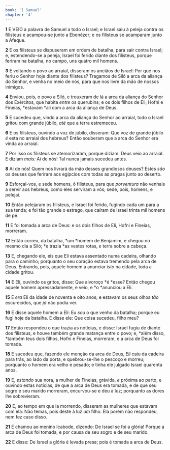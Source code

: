 ```yaml
---
book: 'I Samuel'
chapter: '4'
---
```


**1** E VEIO a palavra de Samuel a todo o Israel; e Israel saiu à peleja contra os filisteus e acampou-se junto a Ebenézer; e os filisteus se acamparam junto a Afeque.

**2** E os filisteus se dispuseram em ordem de batalha, para sair contra Israel; e, estendendo-se a peleja, Israel foi ferido diante dos filisteus, porque feriram na batalha, no campo, uns quatro mil homens.

**3** E voltando o povo ao arraial, disseram os anciãos de Israel: Por que nos feriu o Senhor hoje diante dos filisteus? Tragamos de Siló a arca da aliança do Senhor, e venha no meio de nós, para que nos livre da mão de nossos inimigos.

**4** Enviou, pois, o povo a Siló, e trouxeram de lá a arca da aliança do Senhor dos Exércitos, que habita _entre_ os querubins; e os dois filhos de Eli, Hofni e Fineias, *estavam *ali com a arca da aliança de Deus.

**5** E sucedeu que, vindo a arca da aliança do Senhor ao arraial, todo o Israel gritou com grande júbilo, _até_ que a terra estremeceu.

**6** E os filisteus, ouvindo a voz de júbilo, disseram: Que voz de grande júbilo _é_ esta no arraial dos hebreus? Então souberam que a arca do Senhor era vinda ao arraial.

**7** Por isso os filisteus se atemorizaram, porque diziam: Deus veio ao arraial. E diziam _mais:_ Ai de nós! Tal nunca jamais sucedeu antes.

**8** Ai de nós! Quem nos livrará da mão desses grandiosos deuses? Estes _são_ os deuses que feriram aos egípcios com todas as pragas junto ao deserto.

**9** Esforçai-vos, e sede homens, ó filisteus, para que _porventura_ não venhais a servir aos hebreus, como eles serviram a vós; sede, pois, homens, e pelejai.

**10** Então pelejaram os filisteus, e Israel foi ferido, fugindo cada um para a sua tenda; e foi tão grande o estrago, que caíram de Israel trinta mil homens de pé.

**11** E foi tomada a arca de Deus: e os dois filhos de Eli, Hofni e Fineias, morreram.

**12** Então correu, da batalha, *um *homem de Benjamim, e chegou no mesmo dia a Siló; *e trazia *as vestes rotas, e terra sobre a cabeça.

**13** E, chegando ele, eis que Eli estava assentado numa cadeira, olhando para o caminho; porquanto o seu coração estava tremendo pela arca de Deus. Entrando, pois, aquele homem a anunciar _isto_ na cidade, toda a cidade gritou.

**14** E Eli, ouvindo os gritos, disse: Que alvoroço *é *esse? Então chegou aquele homem apressadamente, e veio, e *o *anunciou a Eli.

**15** E _era_ Eli da idade de noventa e oito anos; e estavam os seus olhos _tão_ escurecidos, que _já_ não podia ver.

**16** E disse aquele homem a Eli: Eu _sou_ o que venho da batalha; porque eu fugi hoje da batalha. E disse ele: Que coisa sucedeu, filho meu?

**17** Então respondeu o que trazia as notícias, e disse: Israel fugiu de diante dos filisteus, e houve também grande matança entre o povo; e, *além disso, *também teus dois filhos, Hofni e Fineias, morreram, e a arca de Deus foi tomada.

**18** E sucedeu que, fazendo ele menção da arca de Deus, _Eli_ caiu da cadeira para trás, ao lado da porta, e quebrou-se-lhe o pescoço e morreu; porquanto o homem era velho e pesado; e tinha ele julgado Israel quarenta anos.

**19** E, _estando_ sua nora, a mulher de Fineias, grávida, _e_ próxima ao parto, e ouvindo estas notícias, de que a arca de Deus era tomada, e de que seu sogro e seu marido morreram, encurvou-se e deu à luz; porquanto as dores lhe sobrevieram.

**20** E, ao tempo em que ia morrendo, disseram as mulheres que estavam com ela: Não temas, pois deste à luz _um_ filho. Ela porém não respondeu, nem fez caso disso.

**21** E chamou ao menino Icabode, dizendo: De Israel se foi a glória! Porque a arca de Deus foi tomada, e por causa de seu sogro e de seu marido.

**22** E disse: De Israel a glória é levada presa; pois é tomada a arca de Deus.
